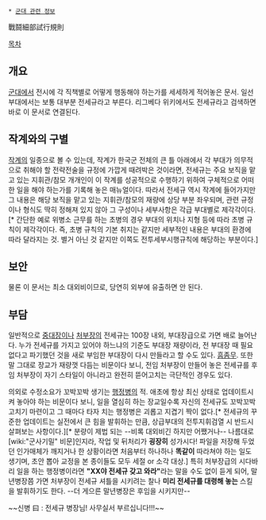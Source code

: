  * [[군대 관련 정보]]

戰鬪細部試行規則

[[목차]]
== 개요 ==
[[군대]]에서 전시에 각 직책별로 어떻게 행동해야 하는가를 세세하게 적어놓은 문서. 일선 부대에서는 보통 대부분 전세규라고 부른다. 리그베다 위키에서도 전세규라고 검색하면 바로 이 문서로 연결된다.

== 작계와의 구별 ==
[[작계]]의 일종으로 볼 수 있는데, 작계가 한국군 전체의 큰 틀 아래에서 각 부대가 의무적으로 취해야 할 전략전술을 규정에 가깝게 때려박은 것이라면, 전세규는 주요 보직을 맡고 있는 지휘관/참모 개개인이 이 작계를 성공적으로 수행하기 위하여 구체적으로 어떠한 일을 해야 하는가를 기록해 놓은 매뉴얼이다. 따라서 전세규 역시 작계에 들어가지만 그 내용은 해당 보직을 맡고 있는 지휘관/참모의 재량에 상당 부분 좌우되며, 관련 규정이나 형식도 딱히 정해져 있지 않아 그 구성이나 세부사항은 각급 부대별로 제각각이다.[* 간단한 예로 위병소 근무를 하는 초병의 경우 부대의 위치나 지형 등에 따라 초병 규칙이 제각각이다. 즉, 초병 규칙의 기본 취지는 같지만 세부적인 내용은 부대의 환경에 따라 달라지는 것. 별거 아닌 것 같지만 이쪽도 전투세부시행규칙에 해당하는 부분이다.] 

== 보안 ==
물론 이 문서는 최소 대외비이므로, 당연히 외부에 유출하면 안 된다.

== 부담 ==
일반적으로 [[중대장]]이나 [[처부장]]의 전세규는 100장 내외, 부대장급으로 가면 배로 늘어난다. 누가 전세규를 가지고 있어야 하느냐의 기준도 부대장 재량이라, 전 부대장 때 필요없다고 파기했던 것을 새로 부임한 부대장이 다시 만들라고 할 수도 있다. [[흠좀무]]. 또한 말 그대로 장교가 재량껏 다듬는 비문이다 보니, 전임 처부장이 만들어 놓은 전세규를 후임 처부장이 자기 스타일이 아니라고 완전히 뜯어고치는 극단적인 경우도 있다.

의외로 수정소요가 꼬박꼬박 생기는 [[행정병]]의 적. 애초에 항상 최신 상태로 업데이트시켜 놓아야 하는 비문이다 보니, 일을 열심히 하는 장교일수록 자신의 전세규도 꼬박꼬박 고치기 마련이고 그 때마다 타자 치는 행정병은 괴롭고 지겹기 짝이 없다.[* 전세규의 꾸준한 업데이트는 실전에서 큰 힘을 발휘하는 만큼, 상급부대의 전투지휘검열 시 반드시 살펴보는 사항이다.][* 분량이 제법 되는 --비록 대외비긴 하지만 어쨌거나-- 나름대로 [wiki:"군사기밀" 비문]인지라, 작업 및 뒤처리가 '''굉장히''' 성가시다! 파일을 저장해 두었던 인가매체가 깨지거나 한 상황이라면 처음부터 하나하나 '''똑같이''' 따라쳐야 하는 일도 생기며, 초안 뽑아 교정을 본 종이들도 모두 세절 or 소각 대상.] 특히 처부장급의 시다바리 일을 하는 행정병이라면 '''"XX야 전세규 갖고 와라"'''라는 말을 수도 없이 듣게 되어, 말년병장쯤 가면 처부장이 전세규 셔틀을 시키려는 찰나 '''미리 전세규를 대령해 놓는''' 스킬을 발휘하기도 한다. --더 게으른 말년병장은 후임을 시키지만--

~~신병 曰 : 전세규 병장님! 사무실서 부르십니다!!!~~
